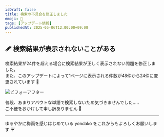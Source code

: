 ```yaml
---
isDraft: false
title: 検索の不具合を修正しました
emoji: 🙏
tags: [アップデート情報]
publishedAt: 2025-05-06T12:00:00+09:00
---
```


## 🩹 検索結果が表示されないことがある

検索結果が24件を超える場合に検索結果が正しく表示されない問題を修正しました。  
また、このアップデートによって1ページに表示される件数が48件から24件に変更されています 🙏

![ビフォーアフター](./assets/fixed.png)

普段、あまりアバウトな単語で検索しないため気づきませんでした‥…  
ご不便をおかけして申し訳ありません 🙇

---

ゆるやかに梅雨を感じはじめている yondako をこれからもよろしくお願いします ☔️
